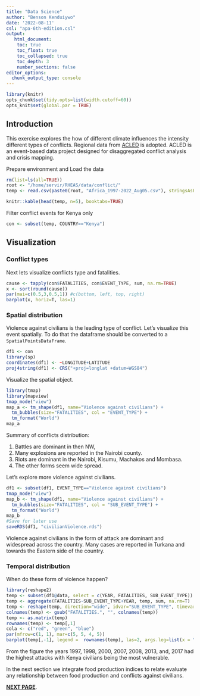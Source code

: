 ```yaml
---
title: "Data Science"
author: "Benson Kenduiywo"
date: '2022-08-11'
csl: "apa-6th-edition.csl"
output: 
   html_document:
    toc: true
    toc_float: true
    toc_collapsed: true
    toc_depth: 3
    number_sections: false
editor_options: 
  chunk_output_type: console
---
```


```r
library(knitr)
opts_chunk$set(tidy.opts=list(width.cutoff=60))
opts_knit$set(global.par = TRUE)
```

## Introduction

This exercise explores the how of different climate influences the intensity different types of conflicts. Regional data from [ACLED](https://acleddata.com/curated-data-files/#aggregated) is adopted. ACLED is an event-based data project designed for disaggregated conflict analysis and crisis mapping.


Prepare environment and Load the data

```r
rm(list=ls(all=TRUE))
root <- "/home/servir/RHEAS/data/conflict/"
temp <- read.csv(paste0(root, "Africa_1997-2022_Aug05.csv"), stringsAsFactors =  FALSE)

knitr::kable(head(temp, n=5), booktabs=TRUE) 
```

Filter conflict events for Kenya only

```r
con <- subset(temp, COUNTRY=="Kenya")
```

## Visualization

### Conflict types

Next lets visualize conflicts type and fatalities.

```r
cause <- tapply(con$FATALITIES, con$EVENT_TYPE, sum, na.rm=TRUE)
x <- sort(round(cause))
par(mai=c(0.5,3,0.5,1)) #c(bottom, left, top, right)
barplot(x, horiz=T, las=1)
```

### Spatial distribution

Violence against civilians is the leading type of conflict. Let's visualize this event spatially. To do that the dataframe should be converted to a `SpatialPointsDataFrame`.

```r
df1 <- con
library(sp)
coordinates(df1) <- ~LONGITUDE+LATITUDE
proj4string(df1) <- CRS("+proj=longlat +datum=WGS84")

```

Visualize the spatial object.

```r
library(tmap)
library(mapview)
tmap_mode("view")
map_a <- tm_shape(df1, name="Violence against civilians") +
  tm_bubbles(size="FATALITIES", col = "EVENT_TYPE") +
  tm_format("World")
map_a

```

Summary of conflicts distribution:

1) Battles are dominant in then NW, 
2) Many explosions are reported in the Nairobi county.
3) Riots are dominant in the Nairobi, Kisumu, Machakos and Mombasa.
4) The other forms seem wide spread.

Let's explore more violence against civilians.

```r
df1 <- subset(df1, EVENT_TYPE=="Violence against civilians")
tmap_mode("view")
map_b <- tm_shape(df1, name="Violence against civilians") +
  tm_bubbles(size="FATALITIES", col = "SUB_EVENT_TYPE") +
  tm_format("World")
map_b
#Save for later use
saveRDS(df1, "civilianViolence.rds")
```

Violence against civilians in the form of attack are dominant and widespread across the country. Many cases are reported in Turkana and towards the Eastern side of the country.

### Temporal distribution

When do these form of violence happen?

```r
library(reshape2)
temp <- subset(df1@data, select = c(YEAR, FATALITIES, SUB_EVENT_TYPE))
temp <- aggregate(FATALITIES~SUB_EVENT_TYPE+YEAR, temp, sum, na.rm=T)
temp <- reshape(temp, direction="wide", idvar="SUB_EVENT_TYPE", timevar="YEAR")
colnames(temp) <- gsub("FATALITIES.", "", colnames(temp))
temp <- as.matrix(temp)
rownames(temp) <- temp[,1]
cola <- c("red", "green", "blue")
par(mfrow=c(1, 1), mar=c(5, 5, 4, 5))
barplot(temp[,-1], legend =  rownames(temp), las=2, args.leg=list(x = "topright", bty = "n", inset=c(-0.2, 0), cex=0.75), col=cola, ylab="Fatalities")

```

From the figure the years 1997, 1998, 2000, 2007, 2008, 2013, and, 2017 had the highest attacks with Kenya civilians being the most vulnerable. 

In the next section we integrate food production indices to relate evaluate any relationship between food production and conflicts against civilians.

[**NEXT PAGE**](modis.html).



